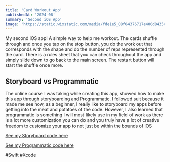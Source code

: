 ```yaml
---
title: 'Card Workout App'
publishedAt: '2024-08'
summary: 'Second iOS App'
image: 'https://static.wixstatic.com/media/fde1e5_08f04376717e400d8435c236bcc490d4~mv2.gif'
---
```


My second iOS app! A simple way to help me workout. The cards shuffle through and once you tap on the stop button, you do 
the work out that corresponds with the shape and do the number of reps represented through the card. There is a rules sheet that you can 
check throughout the app and simply slide down to go back to the main screen. The restart button will start the shuffle once more.

## Storyboard vs Programmatic
The online course I was taking while creating this app, showed how to make this app through storyboarding and Programmatic. I followed suit because
it made me see how, as a beginner, I really like to storyboard my apps before getting into the meat and potatoes of the code. However, I also learned 
that programmatic is something I will most likely use in my field of work as there is a lot more customization you can do and you truly have a lot of
creative freedom to customize your app to not just be within the bounds of iOS

[See my Storyboard code here](https://github.com/MagPie0/CardWorkoutStoryBoardVersion)

[See my Programmatic code here](https://github.com/MagPie0/CardWorkoutProgrammaticVersion)

#Swift #Xcode